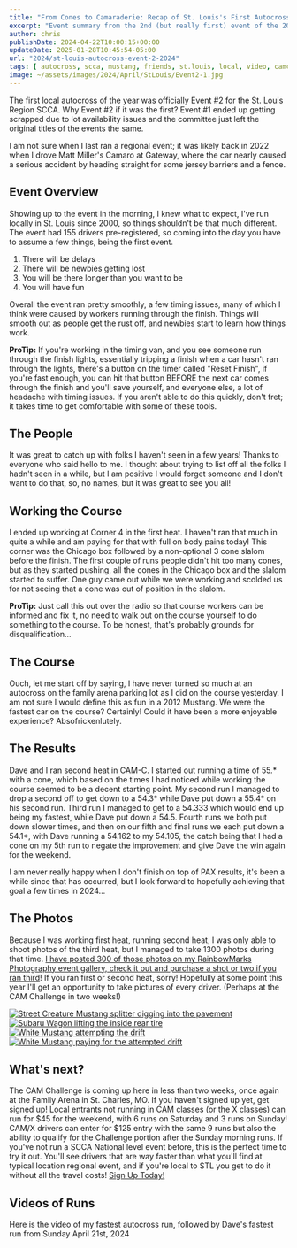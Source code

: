 ```yaml
---
title: "From Cones to Camaraderie: Recap of St. Louis's First Autocross of 2024"
excerpt: "Event summary from the 2nd (but really first) event of the 2024 St. Louis Region SCCA Season, follow along as I race the SPS mustang"
author: chris
publishDate: 2024-04-22T10:00:15+00:00
updateDate: 2025-01-28T10:45:54-05:00
url: "2024/st-louis-autocross-event-2-2024"
tags: [ autocross, scca, mustang, friends, st.louis, local, video, camc]
image: ~/assets/images/2024/April/StLouis/Event2-1.jpg
---
```


The first local autocross of the year was officially Event #2 for the St. Louis Region SCCA. Why Event #2 if it was the first? Event #1 ended up getting scrapped due to lot availability issues and the committee just left the original titles of the events the same. 

I am not sure when I last ran a regional event; it was likely back in 2022 when I drove Matt Miller's Camaro at Gateway, where the car nearly caused a serious accident by heading straight for some jersey barriers and a fence.

## Event Overview 
Showing up to the event in the morning, I knew what to expect, I've run locally in St. Louis since 2000, so things shouldn't be that much different. The event had 155 drivers pre-registered, so coming into the day you have to assume a few things, being the first event.

1) There will be delays
2) There will be newbies getting lost
3) You will be there longer than you want to be
4) You will have fun

Overall the event ran pretty smoothly, a few timing issues, many of which I think were caused by workers running through the finish. Things will smooth out as people get the rust off, and newbies start to learn how things work.

**ProTip:** If you're working in the timing van, and you see someone run through the finish lights, essentially tripping a finish when a car hasn't ran through the lights, there's a button on the timer called "Reset Finish", if you're fast enough, you can hit that button BEFORE the next car comes through the finish and you'll save yourself, and everyone else, a lot of headache with timing issues. If you aren't able to do this quickly, don't fret; it takes time to get comfortable with some of these tools.

## The People
It was great to catch up with folks I haven't seen in a few years! Thanks to everyone who said hello to me. I thought about trying to list off all the folks I hadn't seen in a while, but I am positive I would forget someone and I don't want to do that, so, no names, but it was great to see you all!

## Working the Course
I ended up working at Corner 4 in the first heat. I haven't ran that much in quite a while and am paying for that with full on body pains today! This corner was the Chicago box followed by a non-optional 3 cone slalom before the finish. The first couple of runs people didn't hit too many cones, but as they started pushing, all the cones in the Chicago box and the slalom started to suffer. One guy came out while we were working and scolded us for not seeing that a cone was out of position in the slalom.

**ProTip:** Just call this out over the radio so that course workers can be informed and fix it, no need to walk out on the course yourself to do something to the course. To be honest, that's probably grounds for disqualification... 

## The Course
Ouch, let me start off by saying, I have never turned so much at an autocross on the family arena parking lot as I did on the course yesterday. I am not sure I would define this as fun in a 2012 Mustang. We were the fastest car on the course? Certainly! Could it have been a more enjoyable experience? Absofrickenlutely. 

## The Results
Dave and I ran second heat in CAM-C. I started out running a time of 55.* with a cone, which based on the times I had noticed while working the course seemed to be a decent starting point. My second run I managed to drop a second off to get down to a 54.3* while Dave put down a 55.4* on his second run. Third run I managed to get to a 54.333 which would end up being my fastest, while Dave put down a 54.5. Fourth runs we both put down slower times, and then on our fifth and final runs we each put down a 54.1*, with Dave running a 54.162 to my 54.105, the catch being that I had a cone on my 5th run to negate the improvement and give Dave the win again for the weekend.

I am never really happy when I don't finish on top of PAX results, it's been a while since that has occurred, but I look forward to hopefully achieving that goal a few times in 2024...

## The Photos
Because I was working first heat, running second heat, I was only able to shoot photos of the third heat, but I managed to take 1300 photos during that time. [I have posted 300 of those photos on my RainbowMarks Photography event gallery, check it out and purchase a shot or two if you ran third](https://photos.rainbowmarks.com/2024/Autocross/St-Louis-Region-SCCA/4-21-2024-Event-2/Heat-3)! If you ran first or second heat, sorry! Hopefully at some point this year I'll get an opportunity to take pictures of every driver. (Perhaps at the CAM Challenge in two weeks!)

<a href="https://photos.rainbowmarks.com/2024/Autocross/St-Louis-Region-SCCA/4-21-2024-Event-2/Heat-3/i-3QpjpSz/buy">    
    <Image 
        src={image1}
        alt="Street Creature Mustang splitter digging into the pavement" 
        title="Street Creature Mustang splitter digging into the pavement" 
        width={1024} 
        height={768} 
        class="layout-responsive"
    format="webp"
/>
</a>

<a href="https://photos.rainbowmarks.com/2024/Autocross/St-Louis-Region-SCCA/4-21-2024-Event-2/Heat-3/i-p7Z8Bkd/buy">
    <Image 
        src={image2}
        alt="Subaru Wagon lifting the inside rear tire" 
        title="Subaru Wagon lifting the inside rear tire" 
        width={1024} 
        height={768} 
        class="layout-responsive"
    format="webp"
/>
</a>
    
<a href="https://photos.rainbowmarks.com/2024/Autocross/St-Louis-Region-SCCA/4-21-2024-Event-2/Heat-3/i-gXFDg6V/buy">
    <Image 
        src={image3}
        alt="White Mustang attempting the drift" 
        title="White Mustang attempting the drift" 
        width={1024} 
        height={768} 
        class="layout-responsive"
    format="webp"
/>
</a>

<a href="https://photos.rainbowmarks.com/2024/Autocross/St-Louis-Region-SCCA/4-21-2024-Event-2/Heat-3/i-B5DVhgx/buy">
    <Image 
        src={image4}
        alt="White Mustang paying for the attempted drift" 
        title="White Mustang paying for the attempted drift" 
        width={1024} 
        height={768} 
        class="layout-responsive"
    format="webp"
/>
</a>

## What's next? 
The CAM Challenge is coming up here in less than two weeks, once again at the Family Arena in St. Charles, MO. If you haven't signed up yet, get signed up! Local entrants not running in CAM classes (or the X classes) can run for $45 for the weekend, with 6 runs on Saturday and 3 runs on Sunday! CAM/X drivers can enter for $125 entry with the same 9 runs but also the ability to qualify for the Challenge portion after the Sunday morning runs. If you've not run a SCCA National level event before, this is the perfect time to try it out. You'll see drivers that are way faster than what you'll find at typical location regional event, and if you're local to STL you get to do it without all the travel costs! [Sign Up Today!](https://www.motorsportreg.com/events/2024-tire-rack-scca-st-louis-cam-challenge-family-arena-national-solo-360805)

## Videos of Runs
Here is the video of my fastest autocross run, followed by Dave's fastest run from Sunday April 21st, 2024 

<YouTubeEmbed videoId="0D6l2NeEKIQ" title="Chris Hammond's fastest clean run" publishDate="2024-04-22T10:00:15+00:00" description="Chris Hammond's fastest clean run" />

<YouTubeEmbed videoId="akpxKxMThFg" title="Dave Whitworth's fastest clean run" publishDate="2024-04-22T10:00:15+00:00" description="Dave Whitworth's fastest clean run" />

